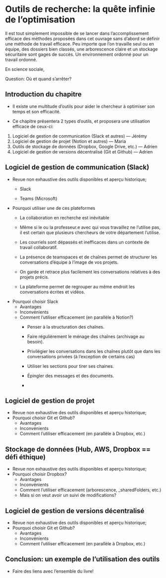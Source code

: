 # Outils de recherche: la quête infinie de l'optimisation {#sec-chap8}

Il est tout simplement impossible de se lancer dans l'accomplissement efficace des méthodes proposées dans cet ouvrage sans d'abord se définir une méthode de travail efficace. Peu importe que l'on travaille seul ou en équipe, des dossiers bien classés, une arborescence claire et un stockage sécuritaire sont gages de succès. Un environnement ordonné pour un travail ordonné.

En science sociale,

Question: Où et quand s'arrêter?

## Introduction du chapitre

-   Il existe une multitude d'outils pour aider le chercheur à optimiser son temps et son efficacité.

-   Ce chapitre présentera 2 types d'outils, et proposera une utilisation efficace de ceux-ci:

1.  Logiciel de gestion de communication (Slack et autres) --- Jérémy
2.  Logiciel de gestion de projet (Notion et autres) --- Maria
3.  Outils de stockage de données (Dropbox, Google Drive, etc.) --- Adrien
4.  Logiciel de gestion de versions décentralisé (Git et Github) --- Adrien

## Logiciel de gestion de communication (Slack)

-   Revue non exhaustive des outils disponibles et aperçu historique;
    -   Slack

    -   Teams (Microsoft)
-   Pourquoi utiliser une de ces plateformes
    -   La collaboration en recherche est inévitable

    -   Même si le ou la professeur.e avec qui vous travaillez ne l'utilise pas, il est certain que plusieurs chercheurs de votre département l'utilise.

    -   Les courriels sont dépassés et inefficaces dans un contexte de travail collaboratif.

    -   La présence de teamspaces et de chaînes permet de structurer les conversations d'équipe à l'image de vos projets.

    -   On garde et retrace plus facilement les conversations relatives à des projets précis.

    -   La plateforme permet de regrouper au même endroit les conversations écrites et vidéos.
-   Pourquoi choisir Slack
    -   Avantages
    -   Inconvénients
    -   Comment l'utiliser efficacement (en parallèle à Notion?)
        -   Penser à la structuration des chaînes.

        -   Faire régulièrement le ménage des chaînes (archivage au besoin).

        -   Privilégier les conversations dans les chaînes plutôt que dans les conversations privées (à l'exception de certains cas)

        -   Utiliser les sections pour tirer ses chaines.

        -   Épingler des messages et des documents.

        -   

## Logiciel de gestion de projet

-   Revue non exhaustive des outils disponibles et aperçu historique;
-   Pourquoi choisir Git et Github?
    -   Avantages
    -   Inconvénients
    -   Comment l'utiliser efficacement (en parallèle à Dropbox, etc.)

## Stockage de données (Hub, AWS, Dropbox == défi éthique)

-   Revue non exhaustive des outils disponibles et aperçu historique;
-   Pourquoi choisir Dropbox?
    -   Avantages
    -   Inconvénients
    -   Comment l'utiliser efficacement (arborescence, \_sharedFolders, etc.)
    -   Mais si on veut avoir un suivi de modifications?

## Logiciel de gestion de versions décentralisé

-   Revue non exhaustive des outils disponibles et aperçu historique;
-   Pourquoi choisir Git et Github?
    -   Avantages
    -   Inconvénients
    -   Comment l'utiliser efficacement (en parallèle à Dropbox, etc.)

## Conclusion: un exemple de l'utilisation des outils

-   Faire des liens avec l'ensemble du livre!
